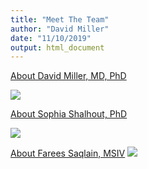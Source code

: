 ```yaml
---
title: "Meet The Team"
author: "David Miller"
date: "11/10/2019"
output: html_document
---
```


[About David Miller, MD, PhD](/DMM_bio)

![](/img/DMM_pic.jpg)

[About Sophia Shalhout, PhD](/SZS_bio)

![](/img/SZS.png)

[About Farees Saqlain, MSIV](/FS_bio)
![](/img/FS.jpg)



